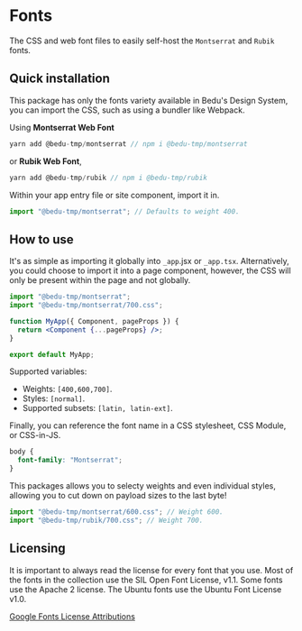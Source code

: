 # Fonts
The CSS and web font files to easily self-host the `Montserrat` and `Rubik` fonts.

## Quick installation
This package has only the fonts variety available in Bedu's Design System, you can import the CSS, such as using a bundler like Webpack.

Using **Montserrat Web Font**
```js
yarn add @bedu-tmp/montserrat // npm i @bedu-tmp/montserrat
```

or **Rubik Web Font**,
```js
yarn add @bedu-tmp/rubik // npm i @bedu-tmp/rubik
```

Within your app entry file or site component, import it in.
```js
import "@bedu-tmp/montserrat"; // Defaults to weight 400.
```

## How to use
It's as simple as importing it globally into `_app`.jsx or `_app.tsx`. Alternatively, you could choose to import it into a page component, however, the CSS will only be present within the page and not globally.
```jsx
import "@bedu-tmp/montserrat";
import "@bedu-tmp/montserrat/700.css";

function MyApp({ Component, pageProps }) {
  return <Component {...pageProps} />;
}

export default MyApp;
```

Supported variables:
- Weights: `[400,600,700]`.
- Styles: `[normal]`.
- Supported subsets: `[latin, latin-ext]`.

Finally, you can reference the font name in a CSS stylesheet, CSS Module, or CSS-in-JS.
```css
body {
  font-family: "Montserrat";
}
```

This packages allows you to selecty weights and even individual styles, allowing you to cut down on payload sizes to the last byte!
```js
import "@bedu-tmp/montserrat/600.css"; // Weight 600.
import "@bedu-tmp/rubik/700.css"; // Weight 700.
```

## Licensing
It is important to always read the license for every font that you use. Most of the fonts in the collection use the SIL Open Font License, v1.1. Some fonts use the Apache 2 license. The Ubuntu fonts use the Ubuntu Font License v1.0.

[Google Fonts License Attributions](https://fonts.google.com/attribution)